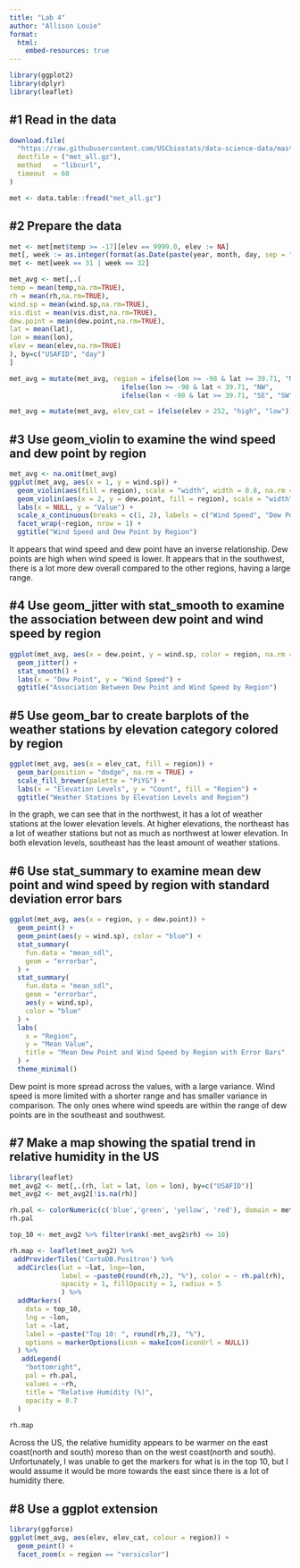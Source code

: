 ```yaml
---
title: "Lab 4"
author: "Allison Louie"
format:
  html:
    embed-resources: true
---
```


```r
library(ggplot2)
library(dplyr)
library(leaflet)
```

## #1 Read in the data

```r
download.file(
  "https://raw.githubusercontent.com/USCbiostats/data-science-data/master/02_met/met_all.gz",
  destfile = ("met_all.gz"),
  method   = "libcurl",
  timeout  = 60
)

met <- data.table::fread("met_all.gz")
```

## #2 Prepare the data

```r
met <- met[met$temp >= -17][elev == 9999.0, elev := NA]
met[, week := as.integer(format(as.Date(paste(year, month, day, sep = "-")), "%U"))]
met <- met[week == 31 | week == 32]

met_avg <- met[,.(
temp = mean(temp,na.rm=TRUE),
rh = mean(rh,na.rm=TRUE),
wind.sp = mean(wind.sp,na.rm=TRUE),
vis.dist = mean(vis.dist,na.rm=TRUE),
dew.point = mean(dew.point,na.rm=TRUE),
lat = mean(lat),
lon = mean(lon),
elev = mean(elev,na.rm=TRUE)
), by=c("USAFID", "day")
]

met_avg = mutate(met_avg, region = ifelse(lon >= -98 & lat >= 39.71, "NE",
                            ifelse(lon >= -98 & lat < 39.71, "NW",
                            ifelse(lon < -98 & lat >= 39.71, "SE", "SW"))))

met_avg = mutate(met_avg, elev_cat = ifelse(elev > 252, "high", "low"))

```

## #3 Use geom_violin to examine the wind speed and dew point by region
```r
met_avg <- na.omit(met_avg)
ggplot(met_avg, aes(x = 1, y = wind.sp)) +
  geom_violin(aes(fill = region), scale = "width", width = 0.8, na.rm = TRUE) +
  geom_violin(aes(x = 2, y = dew.point, fill = region), scale = "width", width = 0.8, na.rm = TRUE) +
  labs(x = NULL, y = "Value") +
  scale_x_continuous(breaks = c(1, 2), labels = c("Wind Speed", "Dew Point")) +
  facet_wrap(~region, nrow = 1) +  
  ggtitle("Wind Speed and Dew Point by Region")
```
It appears that wind speed and dew point have an inverse relationship.  Dew points are high when wind speed is lower.  It appears that in the southwest, there is a lot more dew overall compared to the other regions, having a large range.

## #4 Use geom_jitter with stat_smooth to examine the association between dew point and wind speed by region
```r
ggplot(met_avg, aes(x = dew.point, y = wind.sp, color = region, na.rm = TRUE)) +
  geom_jitter() +
  stat_smooth() +
  labs(x = "Dew Point", y = "Wind Speed") + 
  ggtitle("Association Between Dew Point and Wind Speed by Region")
```

## #5 Use geom_bar to create barplots of the weather stations by elevation category colored by region
```r
ggplot(met_avg, aes(x = elev_cat, fill = region)) +
  geom_bar(position = "dodge", na.rm = TRUE) +
  scale_fill_brewer(palette = "PiYG") +
  labs(x = "Elevation Levels", y = "Count", fill = "Region") +
  ggtitle("Weather Stations by Elevation Levels and Region")
```
In the graph, we can see that in the northwest, it has a lot of weather stations at the lower elevation levels.  At higher elevations, the northeast has a lot of weather stations but not as much as northwest at lower elevation.  In both elevation levels, southeast has the least amount of weather stations.

## #6 Use stat_summary to examine mean dew point and wind speed by region with standard deviation error bars
```r
ggplot(met_avg, aes(x = region, y = dew.point)) +
  geom_point() + 
  geom_point(aes(y = wind.sp), color = "blue") + 
  stat_summary(
    fun.data = "mean_sdl",
    geom = "errorbar",
  ) +
  stat_summary(
    fun.data = "mean_sdl", 
    geom = "errorbar",
    aes(y = wind.sp),
    color = "blue"
  ) +
  labs(
    x = "Region",
    y = "Mean Value",
    title = "Mean Dew Point and Wind Speed by Region with Error Bars"
  ) +
  theme_minimal()
```
Dew point is more spread across the values, with a large variance. Wind speed is more limited with a shorter range and has smaller variance in comparison.  The only ones where wind speeds are within the range of dew points are in the southeast and southwest.

## #7 Make a map showing the spatial trend in relative humidity in the US
```r
library(leaflet)
met_avg2 <- met[,.(rh, lat = lat, lon = lon), by=c("USAFID")]
met_avg2 <- met_avg2[!is.na(rh)]

rh.pal <- colorNumeric(c('blue','green', 'yellow', 'red'), domain = met_avg2$rh)
rh.pal

top_10 <- met_avg2 %>% filter(rank(-met_avg2$rh) <= 10)

rh.map <- leaflet(met_avg2) %>%
 addProviderTiles('CartoDB.Positron') %>%
  addCircles(lat = ~lat, lng=~lon,
             label = ~paste0(round(rh,2), "%"), color = ~ rh.pal(rh),
             opacity = 1, fillOpacity = 1, radius = 5
             ) %>%
  addMarkers(
    data = top_10, 
    lng = ~lon, 
    lat = ~lat,
    label = ~paste("Top 10: ", round(rh,2), "%"),
    options = markerOptions(icon = makeIcon(iconUrl = NULL))
  ) %>%
   addLegend(
    "bottomright",
    pal = rh.pal,
    values = ~rh,
    title = "Relative Humidity (%)",
    opacity = 0.7
  )
  
rh.map

```
Across the US, the relative humidity appears to be warmer on the east coast(north and south) moreso than on the west coast(north and south).  Unfortunately, I was unable to get the markers for what is in the top 10, but I would assume it would be more towards the east since there is a lot of humidity there.

## #8 Use a ggplot extension
```r
library(ggforce)
ggplot(met_avg, aes(elev, elev_cat, colour = region)) +
  geom_point() +
  facet_zoom(x = region == "versicolor")
```
